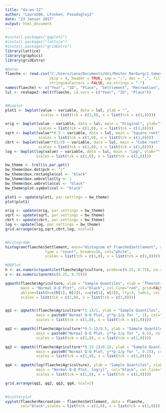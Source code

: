 ```yaml
---
title: "da-ws-12"
author: "LauraS86, LFunken, Pseudogley2"
date: "23 Januar 2017"
output: html_document
---
```


```r
#install.packages("ggplot2")
#install.packages("lattice")
#install.packages("gridExtra")
library(lattice)
library(graphics)
library(gridExtra)

#Daten
flaeche <- read.csv("C:/Users/Lena/Documents/Uni/Master_Marburg/1.Semester/data/data_analysis/Textdokumente_Tabellen/AI001_gebiet_flaeche.txt",
                    skip = 4, header = TRUE, sep = ";", dec = ",", fill = TRUE, encoding = "ANSI",
                    stringsAsFactors = FALSE, na.strings = ".")
names(flaeche) <- c("Year", "ID", "Place", "Settlement", "Recreation", "Agriculture", "Forest")
lul <- reshape2::melt(flaeche, id.vars = c("Year", "ID", "Place"))


#Boxplot
plot1 <- bwplot(value ~ variable, data = lul, ylab = "",
                scales = list(tck = c(1,0), x = list(tck = c(1,0))))

orig <- bwplot(value ~ variable, data = lul, main = "Original", ylab="",
               scales = list(tck = c(1,0), x = list(tck = c(1,0))))
sqrt <- bwplot(value**0.5 ~ variable, data = lul, main = "Square root", ylab="",
               scales = list(tck = c(1,0), x = list(tck = c(1,0))))
cbrt <- bwplot(value**(1/3) ~ variable, data = lul, main = "Cube root", ylab="",
               scales = list(tck = c(1,0), x = list(tck = c(1,0))))
log <- bwplot(log(value) ~ variable, data = lul, main = "Log", ylab="",
              scales = list(tck = c(1,0), x = list(tck = c(1,0))))

bw_theme <- trellis.par.get()
bw_theme$box.dot$pch <- "|"
bw_theme$box.rectangle$col <- "black"
bw_theme$box.umbrella$lty <- 1
bw_theme$box.umbrella$col <- "black"
bw_theme$plot.symbol$col <- "black"

plot1 <- update(plot1, par.settings = bw_theme)
plot(plot1)

orig <- update(orig, par.settings = bw_theme)
sqrt <- update(sqrt, par.settings = bw_theme)
cbrt <- update(cbrt, par.settings = bw_theme)
log <- update(log, par.settings = bw_theme)
grid.arrange(orig,sqrt,cbrt,log, ncol=2)


#Histogramm
histogram(flaeche$Settlement, main="Histogram of flaeche$Settlement", ylab = "Frequency", 
                  type = "count", breaks=16, col="white", 
                  scales = list(tck = c(1,0), x = list(tck = c(1,0))))

#QQPlot
h <- as.numeric(quantile(flaeche$Agriculture, probs=c(0.25, 0.75), na.rm=TRUE))
v <- as.numeric(qnorm(c(0.25, 0.75)))

qqmath(flaeche$Agriculture, ylab = "Sample Quantiles", xlab = "Theoretical Quantiles", 
       main = "Normal Q-Q Plot", col="black", col.line="red", grid=FALSE, type = c("p", "r"),
       abline=list(h=c(h[1], h[2]), v=c(v[1], v[2]), lty=3, lwd=1, col.line="blue"),
       scales = list(tck = c(1,0), x = list(tck = c(1,0))))


qq1 <- qqmath((flaeche$Agriculture**1-1)/1, ylab = "Sample Quantiles", xlab = "Theoretical Quantiles", 
              main = paste0("Normal Q-Q Plot, y**p-1/p for ", 1), col="black", col.line="red", grid=FALSE, type = c("p", "r"),
              scales = list(tck = c(1,0), x = list(tck = c(1,0))))

qq2 <- qqmath((flaeche$Agriculture**0.5-1)/0.5, ylab = "Sample Quantiles", xlab = "Theoretical Quantiles", 
              main = paste0("Normal Q-Q Plot, y**p-1/p for ", 0.5), col="black", col.line="red", grid=FALSE, type = c("p", "r"),
              scales = list(tck = c(1,0), x = list(tck = c(1,0))))

qq3 <- qqmath((flaeche$Agriculture**0.25-1)/0.25, ylab = "Sample Quantiles", xlab = "Theoretical Quantiles", 
              main = paste0("Normal Q-Q Plot, y**p-1/p for ", 0.25), col="black", col.line="red", grid=FALSE, type = c("p", "r"),
              scales = list(tck = c(1,0), x = list(tck = c(1,0))))

qq4 <- qqmath(log(flaeche$Agriculture), ylab = "Sample Quantiles", xlab = "Theoretical Quantiles", 
              main = "Normal Q-Q Plot, log(y)", col="black", col.line="red", grid=FALSE, type = c("p", "r"),
              scales = list(tck = c(1,0), x = list(tck = c(1,0))))

grid.arrange(qq1, qq2, qq3, qq4, ncol=2)

       
#Scatterplot
xyplot(flaeche$Recreation ~ flaeche$Settlement, data = flaeche,
       col="black",scales = list(tck = c(1,0), x = list(tck = c(1,0))))

```